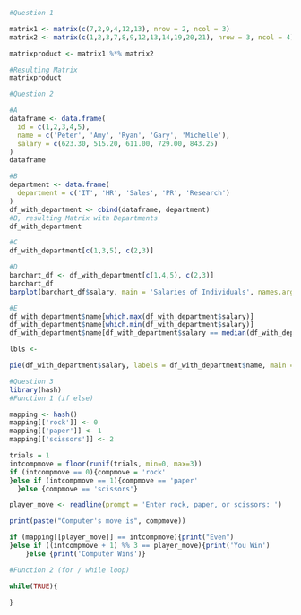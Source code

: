 

```r
#Question 1

matrix1 <- matrix(c(7,2,9,4,12,13), nrow = 2, ncol = 3)
matrix2 <- matrix(c(1,2,3,7,8,9,12,13,14,19,20,21), nrow = 3, ncol = 4)

matrixproduct <- matrix1 %*% matrix2

#Resulting Matrix
matrixproduct
```

```r
#Question 2

#A
dataframe <- data.frame(
  id = c(1,2,3,4,5),
  name = c('Peter', 'Amy', 'Ryan', 'Gary', 'Michelle'),
  salary = c(623.30, 515.20, 611.00, 729.00, 843.25)
)
dataframe
```

```r
#B
department <- data.frame(
  department = c('IT', 'HR', 'Sales', 'PR', 'Research')
)
df_with_department <- cbind(dataframe, department)
#B, resulting Matrix with Departments
df_with_department

```

```r
#C 
df_with_department[c(1,3,5), c(2,3)]
```

```r
#D
barchart_df <- df_with_department[c(1,4,5), c(2,3)]
barchart_df
barplot(barchart_df$salary, main = 'Salaries of Individuals', names.arg = barchart_df$name)
```

```r
#E
df_with_department$name[which.max(df_with_department$salary)]
df_with_department$name[which.min(df_with_department$salary)]
df_with_department$name[df_with_department$salary == median(df_with_department$salary)]

lbls <- 

pie(df_with_department$salary, labels = df_with_department$name, main = 'Salaries in a Pie Chart')
```


```r
#Question 3
library(hash)
#Function 1 (if else)

mapping <- hash()
mapping[['rock']] <- 0
mapping[['paper']] <- 1
mapping[['scissors']] <- 2

trials = 1
intcompmove = floor(runif(trials, min=0, max=3))
if (intcompmove == 0){compmove = 'rock'
}else if (intcompmove == 1){compmove == 'paper'
  }else {compmove == 'scissors'}

player_move <- readline(prompt = 'Enter rock, paper, or scissors: ')

print(paste("Computer's move is", compmove))

if (mapping[[player_move]] == intcompmove){print("Even")
}else if ((intcompmove + 1) %% 3 == player_move){print('You Win')
    }else {print('Computer Wins')}

```


```r
#Function 2 (for / while loop)

while(TRUE){
  
}
```


